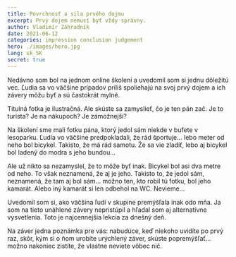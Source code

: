 ```yaml
---
title: Povrchnosť a sila prvého dojmu
excerpt: Prvý dojem nemusí byť vždy správny.
author: Vladimír Záhradník
date: 2021-06-12
categories: impression conclusion judgement
hero: ./images/hero.jpg
lang: sk_SK
secret: true
---
```


Nedávno som bol na jednom online školení a uvedomil som si jednu dôležitú vec. Ľudia sa vo väčšine prípadov príliš spoliehajú na svoj prvý dojem a ich závery môžu byť a sú častokrát mylné.

Titulná fotka je ilustračná. Ale skúste sa zamyslieť, čo je ten pán zač. Je to turista? Je na nákupoch? Je zámožnejší?

Na školení sme mali fotku pána, ktorý jedol sám niekde v bufete v lesoparku. Ľudia vo väčšine predpokladali, že rád športuje... lebo meter od neho bol bicykel. Takisto, že má rád samotu. Že sa vie zladiť, lebo aj bicykel bol ladený do modra s jeho bundou...

Ale už nikto sa nezamyslel, že to môže byť inak. Bicykel bol asi dva metre od neho. To však neznamená, že aj je jeho. Takisto to, že jedol sám, neznamená, že tam aj bol sám... možno ten, kto robil tú fotku, bol jeho kamarát. Alebo iný kamarát si len odbehol na WC. Nevieme...

Uvedomil som si, ako väčšina ľudí v skupine premýšľala inak odo mňa. Ja som na tieto unáhlené závery nepristúpil a hľadal som aj alternatívne vysvetlenia. Toto je najcennejšia lekcia za dnešný deň.

Na záver jedna poznámka pre vás: nabudúce, keď niekoho uvidíte po prvý raz, skôr, kým si o ňom urobíte urýchlený záver, skúste popremýšľať... možno nakoniec zistíte, že vlastne neviete vôbec nič.